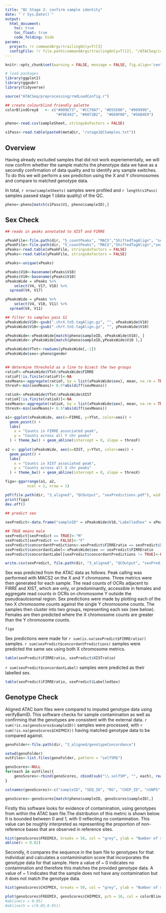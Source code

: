 ---
title: "QC Stage 2: confirm sample identity"
date: "`r Sys.Date()`"
output: 
  html_document:
    toc: true
    toc_float: true
    code_folding: hide
params:
  project: !r commandArgs(trailingOnly=T)[3]
  configFile: !r file.path(commandArgs(trailingOnly=T)[2], "/ATACSeq/config/config.r")
---

```{r setup, include=FALSE}

knitr::opts_chunk$set(warning = FALSE, message = FALSE, fig.align='center')

# load packages
library(ggplot2)
library(ggpubr)
library(tidyverse)

source("ATACSeq/preprocessing/rmdLoadConfig.r")

## create colourblind friendly palette
colorBlindGrey8   <- c("#009E73", "#CC79A7", "#D55E00", "#999999", 
                       "#F0E442", "#0072B2",  "#E69F00", "#56B4E9")

pheno<-read.csv(sampleSheet, stringsAsFactors = FALSE)

s1Pass<-read.table(paste0(metaDir, "/stage1QCSamples.txt"))

```

## Overview

Having already excluded samples that did not work experiementally, we will now confirm whether the sample matchs the phenotype data we have as a secondly confirmation of data quality and to identify any sample switches. To do this we will perform a sex prediction using the X and Y chromosomes and compare to matched genotype data. 

In total, `r nrow(sampleSheets)` samples were profiled and `r length(s1Pass)` samples passed stage 1 (data quality) of the QC. 

```{r}
pheno<-pheno[match(s1Pass$V1, pheno$sampleID),]
```


## Sex Check

```{r sexPrediction}

## reads in peaks annotated to XIST and FIRRE

xPeakFile<-file.path(dir, "5_countPeaks", "MACS","ShiftedTagAlign", "sexChr", "chrX.peakcounts.txt")
yPeakFile<-file.path(dir, "5_countPeaks", "MACS","ShiftedTagAlign","sexChr", "chrY.peakcounts.txt")
xPeaks<-read.table(xPeakFile, stringsAsFactors = FALSE)
yPeaks<-read.table(yPeakFile, stringsAsFactors = FALSE)

xPeaks<-unique(xPeaks)

xPeaks$V18<-basename(xPeaks$V18)
yPeaks$V10<-basename(yPeaks$V10)
xPeaksWide = xPeaks %>% 
	select(V4, V17, V18) %>% 
  spread(V4, V17)

yPeaksWide = yPeaks %>% 
	select(V4, V10, V11) %>% 
  spread(V4, V11)

## filter to samples pass S1
xPeaksWide$V18<-gsub(".chrX.tn5.tagAlign.gz", "", xPeaksWide$V18)
yPeaksWide$V10<-gsub(".chrY.tn5.tagAlign.gz", "", yPeaksWide$V10)

xPeaksWide<-xPeaksWide[match(pheno$sampleID, xPeaksWide$V18), ]
yPeaksWide<-yPeaksWide[match(pheno$sampleID,yPeaksWide$V10 ),]

xPeaksWide$YTot<-rowSums(yPeaksWide[,-1])
xPeaksWide$sex<-pheno$gender
 

## determine threshold as a line to bisect the two groups 
ratioF<-xPeaksWide$YTot/xPeaksWide$FIRRE
ratioF[!is.finite(ratioF)]<-NA
sexMeans<-aggregate(ratioF, by = list(xPeaksWide$sex), mean, na.rm = TRUE)[,2]
thresF<-min(sexMeans)+ 0.5*abs(diff(sexMeans))

ratioX<-xPeaksWide$YTot/xPeaksWide$XIST
ratioX[!is.finite(ratioX)]<-NA
sexMeans<-aggregate(ratioX, by = list(xPeaksWide$sex), mean, na.rm = TRUE)[,2]
thresX<-min(sexMeans)+ 0.5*abs(diff(sexMeans))

a1<-ggplot(xPeaksWide, aes(x=FIRRE, y=YTot, color=sex)) + 
  geom_point() + 
  labs(
    x = "Counts in FIRRE associated peak",
    y = "Counts across all Y chr peaks"
  ) + theme_bw() + geom_abline(intercept = 0, slope = thresF)
  
a2 <- ggplot(xPeaksWide, aes(x=XIST, y=YTot, color=sex)) + 
  geom_point() + 
  labs(
    x = "Counts in XIST associated peak",
    y = "Counts across all X chr peaks"
  ) + theme_bw() + geom_abline(intercept = 0, slope = thresX)

figa<-ggarrange(a1, a2,  
          ncol = 2, nrow = 1)

pdf(file.path(dir, "3_aligned", "QCOutput", "sexPredictions.pdf"), width = 10, height = 5)
print(figa)
dev.off()
		  
## predict sex

sexPredict<-data.frame("sampleID" = xPeaksWide$V18,"LabelledSex" = xPeaksWide$sex, "FIRREratio" = ratioF > thresF,"XISTratio" = ratioX > thresX)

## TRUE means male
sexPredict[sexPredict == TRUE]<-"M"
sexPredict[sexPredict == FALSE]<-"F"
sexPredict$concordantPredictions<-sexPredict$FIRREratio == sexPredict$XISTratio
sexPredict$concordantLabel<-xPeaksWide$sex == sexPredict$FIRREratio
sexPredict$concordantLabel[sexPredict$concordantPredictions != TRUE]<-FALSE

write.csv(sexPredict, file.path(dir, "3_aligned", "QCOutput", "sexPredictions.csv"))
```

Sex was predicted from the ATAC data as follows. Peak calling was performed with MACS2 on the X and Y chromsome. Three metrics were then generated for each sample. The read counts of OCRs adjacent to FIRRE and XIST, which are only, or predominantly, accessible in females and aggregate read counts in OCRs on chromosome Y outside the pseudoautosomal region. Sex predictions were made by plotting each of the two X chromosome counts against the single Y chromosome counts. The samples then cluster into two groups, representing each sex (see below). Females are then predicted where the X chromosome counts are greater than the Y chromosome counts. 

```{r}
figa
```



Sex predictions were made for `r sum(is.na(sexPredict$FIRREratio))` samples. `r sum(sexPredict$concordantPredictions)` samples were predicted the same sex using both X chromosome metrics. 



```{r}
table(sexPredict$FIRREratio, sexPredict$XISTratio)
```

`r sum(sexPredict$concordantLabel)` samples were predicted as their labelled sex.

```{r}
table(sexPredict$FIRREratio, sexPredict$LabelledSex)
```


## Genotype Check

Aligned ATAC bam files were compared to imputed genotype data using verifyBamID. This software checks for sample contamination as well as confirming that the genotypes are consistent with the external data. `r sum(!is.na(genoScores$sampleID))` samples were processed, with `r sum(!is.na(genoScores$CHIPMIX))` having matched genotype data to be compared against.

```{r}
genoFolder<-file.path(dir, "3_aligned/genotypeConcordance")

setwd(genoFolder)
outFiles<-list.files(genoFolder, pattern = "selfSM$")

genoScores<-NULL
for(each in outFiles){
	genoScores<-rbind(genoScores, cbind(sub("\\.selfSM", "", each), read.table(each)))
}

colnames(genoScores)<-c("sampleID", "SEQ_ID", "RG", "CHIP_ID", "nSNPS", "nREADS", "AVG_DP", "FREEMIX", "FREELK1", "FREELK0", "FREE_RH", "FREE_RA", "CHIPMIX","CHIPLK1","CHIPLK0","CHIP_RH","CHIP_RA","DPREF","RDPHET","RDPALT")

genoScores<-genoScores[match(pheno$sampleID, genoScores$sampleID),]

```

Firstly this software looks for evidence of contamination, using genotypes from within the ATAC bam file.The distribution of this metric is shown below. It is bounded between 0 and 1, with 0 reflecting no contamination. This value can be roughly interpreted as representing the proportion of non-reference bases that are observed in reference sites. 

```{r}
hist(genoScores$FREEMIX, breaks = 50, col = "grey", ylab = "Number of samples", xlab = "Proportion contamination")
abline(v = 0.02)

```


Secondly, it compares the sequence in the bam file to genotypes for that individual and calculates a contaminination score that incorporates the genotype data for that sample. Here a value of ~ 0 indicates no contamination and therefore this matches the provided genotype data. A value of ~ 1 indicates that the sample does not have any contamination but it does not match the genotype data.   

```{r}
hist(genoScores$CHIPMIX, breaks = 50, col = "grey", ylab = "Number of samples", xlab = "Proportion contamination")

```

```{r}

plot(genoScores$FREEMIX, genoScores$CHIPMIX, pch = 16, col = colorBlindGrey8[as.factor(pheno$fraction)], xlab = "Proportion contamination (seq only)", ylab = "Proportion contamination (given genotypes)")
#abline(v = 0.05)
#abline(h = c(0.05,0.95))

```

